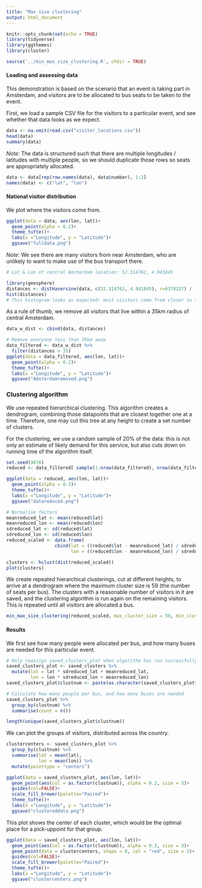 ```yaml
---
title: "Max size clustering"
output: html_document
---
```


```r
knitr::opts_chunk$set(echo = TRUE)
library(tidyverse)
library(ggthemes)
library(cluster)

source('../min_max_size_clustering.R', chdir = TRUE)
```

#### Loading and assessing data  
This demonstration is based on the scenario that an event is taking part in Amsterdam, and visitors are to be allocated to bus seats to be taken to the event. 

First, we load a sample CSV file for the visitors to a particular event, and see whether that data looks as we expect.

```r
data <- na.omit(read.csv("visitor_locations.csv"))
head(data)
summary(data)
```

*Note*: The data is structured such that there are multiple longitudes / latitudes with multiple people, so we should duplicate those rows so seats are appropriately allocated.

```r
data <- data[rep(row.names(data), data$number), 1:2]
names(data) <- c("lat", "lon")
```

#### National visitor distribution  
We plot where the visitors come from.

```r
ggplot(data = data, aes(lon, lat))+
  geom_point(alpha = 0.2)+
  theme_tufte()+
  labs(x ="Longitude", y = "Latitude")+
  ggsave("fulldata.png")
```

*Note*: We see there are many visitors from near Amsterdam, who are unlikely to want to make use of the bus transport there.

```r
# Lat & Lon of central Amsterdam location: 52.314762, 4.941845

library(geosphere)
distances <- distHaversine(data, c(52.314762, 4.941845), r=6378137) / 1000
hist(distances)
# This histogram looks as expected: most visitors come from closer to the Amsterdam than from further away!
```

As a rule of thumb, we remove all visitors that live within a 35km radius of central Amsterdam.

```r
data_w_dist <- cbind(data, distances)

# Remove everyone less than 35km away
data_filtered <- data_w_dist %>%
  filter(distances > 35)
ggplot(data = data_filtered, aes(lon, lat))+
  geom_point(alpha = 0.2)+
  theme_tufte()+
  labs(x ="Longitude", y = "Latitude")+
  ggsave("Amsterdamremoved.png")
```

### Clustering algorithm  

We use repeated hierarchical clustering. This algorithm creates a dendrogram, combining those datapoints that are closest together one at a time. Therefore, one may cut this tree at any height to create a set number of clusters.  

For the clustering, we use a random sample of 20% of the data: this is not only an estimate of likely demand for this service, but also cuts down on running time of the algorithm itself. 

```r
set.seed(9876)
reduced <- data_filtered[ sample(1:nrow(data_filtered), nrow(data_filtered)/5 ) , 1:2]

ggplot(data = reduced, aes(lon, lat))+
  geom_point(alpha = 0.3)+
  theme_tufte()+
  labs(x ="Longitude", y = "Latitude")+
  ggsave("datareduced.png")

# Normalise factors
meanreduced_lat <- mean(reduced$lat)
meanreduced_lon <- mean(reduced$lon)
sdreduced_lat <- sd(reduced$lat)
sdreduced_lon <- sd(reduced$lon)
reduced_scaled <- data.frame(
                  cbind(lat = ((reduced$lat - meanreduced_lat) / sdreduced_lat),
                        lon = ((reduced$lon - meanreduced_lon) / sdreduced_lon)))

clusters <- hclust(dist(reduced_scaled))
plot(clusters)
```

We create repeated hierarchical clusterings, cut at different heights, to arrive at a dendrogram where the maximum cluster size is 59 (the number of seats per bus). The clusters with a reasonable number of visitors in it are saved, and the clustering algorithm is run again on the remaining visitors. This is repeated until all visitors are allocated a bus.


```r
min_max_size_clustering(reduced_scaled, max_cluster_size = 59, min_cluster_size = 30)
```


#### Results  

We first see how many people were allocated per bus, and how many buses are needed for this particular event.

```r
# Only reassign saved_clusters_plot when algorithm has run successfully!
saved_clusters_plot <- saved_clusters %>%
  mutate(lat = lat * sdreduced_lat + meanreduced_lat,
         lon = lon * sdreduced_lon + meanreduced_lon)
saved_clusters_plot$clustnum <- paste(as.character(saved_clusters_plot$labels), "-", as.character(saved_clusters_plot$loopn))

# Calculate how many people per bus, and how many buses are needed
saved_clusters_plot %>%
  group_by(clustnum) %>%
  summarise(count = n())

length(unique(saved_clusters_plot$clustnum))
```

We can plot the groups of visitors, distributed across the country.

```r
clustercenters <- saved_clusters_plot %>%
  group_by(clustnum) %>%
  summarise(lat = mean(lat),
            lon = mean(lon)) %>%
  mutate(pointtype = "centers")

ggplot(data = saved_clusters_plot, aes(lon, lat))+
  geom_point(aes(col = as.factor(clustnum)), alpha = 0.2, size = 3)+
  guides(col=FALSE)+
  scale_fill_brewer(palette="Paired")+
  theme_tufte()+
  labs(x ="Longitude", y = "Latitude")+
  ggsave("clustereddata.png")
```

This plot shows the center of each cluster, which would be the optimal place for a pick-uppoint for that group.

```r
ggplot(data = saved_clusters_plot, aes(lon, lat))+
  geom_point(aes(col = as.factor(clustnum)), alpha = 0.2, size = 3)+
  geom_point(data = clustercenters, shape = 8, col = "red", size = 5)+
  guides(col=FALSE)+
  scale_fill_brewer(palette="Paired")+
  theme_tufte()+
  labs(x ="Longitude", y = "Latitude")+
  ggsave("clustercenters.png")
```
